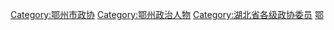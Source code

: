 [[Category:鄂州市政协|Category:鄂州市政协]]
[[Category:鄂州政治人物|Category:鄂州政治人物]]
[[Category:湖北省各级政协委员|Category:湖北省各级政协委员]]
[[Category:设区的市政协委员|鄂]]